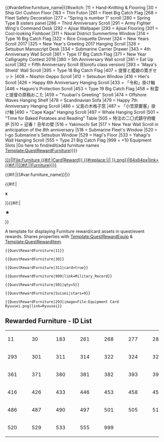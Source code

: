 <noinclude>{{AssetTemplateList}}</noinclude><includeonly>{{#vardefine:furniture_name|{{#switch:{{{1|}}}
|11 = Hand-Knitting & Flooring
|30 = Ship Girl Cushion Floor
|183 = Thin Futon
|261 = Fleet Big Catch Flag
|268 = Fleet Safety Decoration
|277 = "Spring is number 1" scroll
|280 = Spring Type B sisters panel
|286 = Third Anniversary Scroll
|291 = Army Fighter Wing's Command Desk
|292 = Ajisai Wallpaper
|293 = Ajisai Flooring
|301 = Cool-looking Fishbowl
|311 = Naval District Summertime Window
|314 = Type 16 Big Catch Flag
|322 = Rice Croquette Dinner
|324 = New Years Scroll 2017
|325 = New Year's Greeting 2017 Hanging Scroll
|328 = Setsubun Manuscript Desk
|334 = Submarine Carrier Drawer
|343 = 4th Anniversary Wall Scroll
|361 = Type 17 Big Catch Flag
|371 = New Year Calligraphy Contest 2018
|380 = 5th Anniversary Wall scroll
|381 = Eat Up scroll
|382 = Fifth Anniversary Scroll (Etorofu class version)
|393 = 'Maya's Shield' Wall Scroll
|395 = Type 18 Big Catch Flag
|407 = 提督と艦娘の寛ぎセット
|408 = Nisshin Geppo Scroll
|412 = Setsubun Window
|416 = Hiei's Scroll
|426 = Happy 6th Anniversary Hanging Scroll
|433 = 「令和」掛け軸
|446 = Haguro's Protection Scroll
|453 = Type 19 Big Catch Flag
|458 = 秋雲と提督の原稿おこた
|459 = "Yuubari's Greeting" Scroll
|474 = Offshore Waves Hanging Shelf
|478 = Scandinavian Sofa
|479 = Happy 7th Anniversary Hanging Scroll
|486 = 父島の木格子窓
|487 = 「小笠原要塞」掛け軸
|490 = "Cape Kaga" Hanging Scroll
|497 = Whale Hanging Scroll
|501 = "Time for Baked Potatoes and Reading" Table
|505 = 特注の二〇式鎮守府暖炉<!--2020 Naval Base Fireplace-->
|510 = 迎春！丑年の壁
|516 = Yakimochi Set
|517 = New Year Wall Scroll in anticipation of the 8th anniversary
|518 = Submarine Fleet's Window
|520 = I-go Submarine's Setsubun Window
|529 = Hagi's Floor
|533 = Yahagi's Wall Hanging Scroll
|555 = Type 21 Big Catch Flag
|999 = +10 Equipment Slots
|Go here to find/edit/add furniture names<br>[[Template:QuestRewardFurniture]]}}}}<div class="quest-ri"><div class="quest-rii"><div>[[{{#if:{{{image|}}}|{{{image}}}|File:Furniture {{#if:{{{card|}}}|Card|Reward}} {{#replace:{{{1|}}}|/|&#32;}}.png}}|64x64px|link={{#if:{{{link|}}}|{{{link}}}|{{#if:{{{image|}}}|{{{image}}}|Furniture}}}}]]</div><div class="quest-rit">{{#if:{{{1|}}}|{{#var:furniture_name}}|{{{link|}}}}}</div>{{#if:{{{qty|}}}|<div class="quest-riq"><b>{{{qty}}}x</b></div>}}{{#if:{{{stars|}}}|<div class="quest-ris"><b>★{{{stars}}}</b></div>}}</div></div></includeonly><noinclude>
A template for displaying Furniture reward/card assets in quest/event rewards.
Shares properties with [[Template:QuestRewardEquip]] & [[Template:QuestRewardItem]].

<pre>{{QuestRewardFurniture|11}}</pre>
{{QuestRewardFurniture|11}}
<pre>{{QuestRewardFurniture|30}}</pre>
{{QuestRewardFurniture|30}}
<pre>{{QuestRewardFurniture|311|card=true}}</pre>
{{QuestRewardFurniture|311|card=true}}
<pre>{{QuestRewardFurniture|999|link=Military_Record}}</pre>
{{QuestRewardFurniture|999|link=Military_Record}}
<pre>{{QuestRewardFurniture|501|qty=5}}</pre>
{{QuestRewardFurniture|501|qty=5}}
<pre>{{QuestRewardFurniture|Suisei|stars=9}}</pre>
{{QuestRewardFurniture|293|stars=9}}
<pre>{{QuestRewardFurniture|293|image=File:Equipment Card Ryuusei.png|link=Ryuusei}}</pre>
{{QuestRewardFurniture|999|image=File:Equipment Card Ryuusei.png|link=Ryuusei}}

==Rewarded Furniture - ID List==
{|class="wikitable"
|11||{{QuestRewardFurniture|11}}
!rowspan=10|
|30||{{QuestRewardFurniture|30}}
!rowspan=10|
|183||{{QuestRewardFurniture|183}}
!rowspan=10|
|261||{{QuestRewardFurniture|261}}
!rowspan=10|
|268||{{QuestRewardFurniture|268}}
!rowspan=10|
|277||{{QuestRewardFurniture|277}}
!rowspan=10|
|280||{{QuestRewardFurniture|280}}
!rowspan=10|
|286||{{QuestRewardFurniture|286}}
!rowspan=10|
|291||{{QuestRewardFurniture|291}}
!rowspan=10|
|292||{{QuestRewardFurniture|292}}
|-
|293||{{QuestRewardFurniture|293}}
|301||{{QuestRewardFurniture|301}}
|311||{{QuestRewardFurniture|311|card=true}}
|314||{{QuestRewardFurniture|314}}
|322||{{QuestRewardFurniture|322}}
|324||{{QuestRewardFurniture|324}}
|325||{{QuestRewardFurniture|325}}
|328||{{QuestRewardFurniture|328}}
|334||{{QuestRewardFurniture|334|card=true}}
|343||{{QuestRewardFurniture|343|card=true}}
|-
|361||{{QuestRewardFurniture|361}}
|371||{{QuestRewardFurniture|371}}
|380||{{QuestRewardFurniture|380}}
|381||{{QuestRewardFurniture|381}}
|382||{{QuestRewardFurniture|382}}
|393||{{QuestRewardFurniture|393}}
|395||{{QuestRewardFurniture|395}}
|407||{{QuestRewardFurniture|407}}
|408||{{QuestRewardFurniture|408}}
|412||{{QuestRewardFurniture|412}}
|-
|416||{{QuestRewardFurniture|416}}
|426||{{QuestRewardFurniture|426}}
|433||{{QuestRewardFurniture|433}}
|446||{{QuestRewardFurniture|446}}
|453||{{QuestRewardFurniture|453}}
|458||{{QuestRewardFurniture|458}}
|459||{{QuestRewardFurniture|459}}
|474||{{QuestRewardFurniture|474}}
|478||{{QuestRewardFurniture|478}}
|479||{{QuestRewardFurniture|479}}
|-
|486||{{QuestRewardFurniture|486|card=true}}
|487||{{QuestRewardFurniture|487|card=true}}
|490||{{QuestRewardFurniture|490}}
|497||{{QuestRewardFurniture|497}}
|501||{{QuestRewardFurniture|501}}
|505||{{QuestRewardFurniture|505}}
|510||{{QuestRewardFurniture|510}}
|516||{{QuestRewardFurniture|516}}
|517||{{QuestRewardFurniture|517}}
|518||{{QuestRewardFurniture|518}}
|-
|520||{{QuestRewardFurniture|520}}
|529||{{QuestRewardFurniture|529}}
|533||{{QuestRewardFurniture|533}}
|555||{{QuestRewardFurniture|555}}
|999||{{QuestRewardFurniture|999}}
|}
</noinclude>
